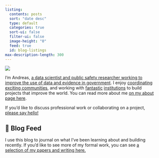 ```yaml
---
listing:
  contents: posts
  sort: "date desc"
  type: default
  categories: true
  sort-ui: false
  filter-ui: false
  image-height: "0"
  feed: true
  id: blog-listings
max-description-length: 300
---
```


::: {.grid}
::: {.g-col-3}
![](images/round_me.png){.profile-pic}
:::
::: {.g-col-9}
I'm Andreas, [a data scientist and public safety researcher working to improve the use of data and evidence in government](https://andreasthinks.me/about.html). I enjoy [coordinating exciting communities](https://lu.ma/ai-for-good), and working with [fantastic](https://newspeak.house/) [institutions](https://ai.gov.uk/) to build projects that improve the world. You can read more about me [on my about page here](https://andreasthinks.me/about.html).

If you'd like to discuss professional work or collaborating on a project, [please say hello!](mailto:andreas.varotsis@gmail.com) 
:::
:::

## 📮 Blog Feed

I use this blog to journal on what I've been learning about and building recently. If you'd like to see more of my formal work, you can see [a selection of my papers and writing here.](recent_work.qmd)

::: {#blog-listings}
:::
